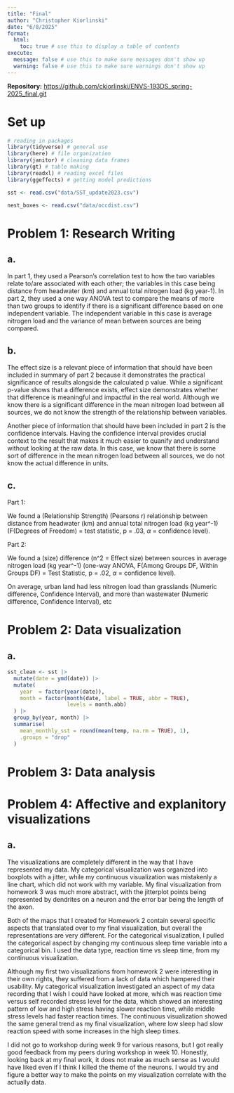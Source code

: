 ```yaml
---
title: "Final"
author: "Christopher Kiorlinski"
date: "6/8/2025"
format:
  html:
    toc: true # use this to display a table of contents
execute:
  message: false # use this to make sure messages don't show up
  warning: false # use this to make sure warnings don't show up
---
```


**Repository:** <https://github.com/ckiorlinski/ENVS-193DS_spring-2025_final.git>

# Set up

```r
# reading in packages
library(tidyverse) # general use
library(here) # file organization
library(janitor) # cleaning data frames
library(gt) # table making
library(readxl) # reading excel files
library(ggeffects) # getting model predictions

sst <- read.csv("data/SST_update2023.csv")

nest_boxes <- read.csv("data/occdist.csv")

```

# Problem 1: Research Writing

## a.

In part 1, they used a Pearson's correlation test to how the two variables relate to/are associated with each other; the variables in this case being distance from headwater (km) and annual total nitrogen load (kg year-1). In part 2, they used a one way ANOVA test to compare the means of more than two groups to identify if there is a significant difference based on one independent variable. The independent variable in this case is average nitrogen load and the variance of mean between sources are being compared.

## b.

The effect size is a relevant piece of information that should have been included in summary of part 2 because it demonstrates the practical significance of results alongside the calculated p value. While a significant p-value shows that a difference exists, effect size demonstrates whether that difference is meaningful and impactful in the real world. Although we know there is a significant difference in the mean nitrogen load between all sources, we do not know the strength of the relationship between variables.

Another piece of information that should have been included in part 2 is the confidence intervals. Having the confidence interval provides crucial context to the result that makes it much easier to quanify and understand without looking at the raw data. In this case, we know that there is some sort of difference in the mean nitrogen load between all sources, we do not know the actual difference in units.

## c.

Part 1:

We found a (Relationship Strength) (Pearsons r) relationship between distance from headwater (km) and annual total nitrogen load (kg year^-1) (F(Degrees of Freedom) = test statistic, p = .03, $\alpha$ = confidence level).

Part 2:

We found a (size) difference (n\^2 = Effect size) between sources in average nitrogen load (kg year\^-1) (one-way ANOVA, F(Among Groups DF, Within Groups DF) = Test Statistic, p = .02, $\alpha$ = confidence level).

On average, urban land had less nitrogen load than grasslands (Numeric difference, Confidence Interval), and more than wastewater (Numeric difference, Confidence Interval), etc


# Problem 2: Data visualization

## a.

```r

sst_clean <- sst |> 
  mutate(date = ymd(date)) |> 
  mutate(
    year  = factor(year(date)),
    month = factor(month(date, label = TRUE, abbr = TRUE), 
                   levels = month.abb)
  ) |> 
  group_by(year, month) |> 
  summarise(
    mean_monthly_sst = round(mean(temp, na.rm = TRUE), 1),
    .groups = "drop"
  )


```


# Problem 3: Data analysis

# Problem 4: Affective and explanitory visualizations

## a.

The visualizations are completely different in the way that I have represented my data. My categorical visualization was organized into boxplots with a jitter, while my continuous visualization was mistakenly a line chart, which did not work with my variable. My final visualization from homework 3 was much more abstract, with the jitterplot points being represented by dendrites on a neuron and the error bar being the length of the axon.

Both of the maps that I created for Homework 2 contain several specific aspects that translated over to my final visualization, but overall the representations are very different. For the categorical visualization, I pulled the categorical aspect by changing my continuous sleep time variable into a categorical bin. I used the data type, reaction time vs sleep time, from my continuous visualization.

Although my first two visualizations from homework 2 were interesting in their own rights, they suffered from a lack of data which hampered their usability. My categorical visualization investigated an aspect of my data recording that I wish I could have looked at more, which was reaction time versus self recorded stress level for the data, which showed an interesting pattern of low and high stress having slower reaction time, while middle stress levels had faster reaction times. The continuous visualization showed the same general trend as my final visualization, where low sleep had slow reaction speed with some increases in the high sleep times.

I did not go to workshop during week 9 for various reasons, but I got really good feedback from my peers during workshop in week 10. Honestly, looking back at my final work, it does not make as much sense as I would have liked even if I think I killed the theme of the neurons. I would try and figure a better way to make the points on my visualization correlate with the actually data.
